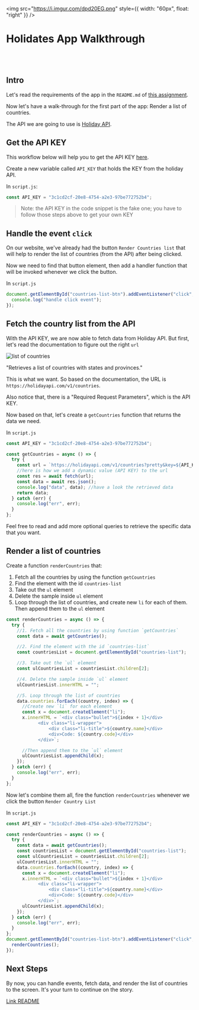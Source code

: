 <img
  src="https://i.imgur.com/dpd20EG.png"
  style={{ width: "60px", float: "right" }}
/>

# Holidates App Walkthrough

<br />
<br />

## Intro

Let's read the requirements of the app in the `README.md` of <a href="https://codesandbox.io/s/holidates-m5ryd" target="_blank">this assignment</a>.

Now let's have a walk-through for the first part of the app: Render a list of countries.

The API we are going to use is <a href="https://holidayapi.com/" target="_blank">Holiday API</a>.

## Get the API KEY

This workflow below will help you to get the API KEY <a href="https://scribehow.com/shared/Holidayapi_Workflow___pESClYFSimE_s3wy4DfgQ" target="_blank">here</a>.

Create a new variable called `API_KEY` that holds the KEY from the holiday API.

In `script.js`:

```js
const API_KEY = "3c1cd2cf-20e8-4754-a2e3-97be772752b4";
```

> Note: the API KEY in the code snippet is the fake one; you have to follow those steps above to get your own KEY

## Handle the event `click`

On our website, we've already had the button `Render Countries list` that will help to render the list of countries (from the API) after being clicked.

Now we need to find that button element, then add a handler function that will be invoked whenever we click the button.

In `script.js`

```javascript
document.getElementById("countries-list-btn").addEventListener("click", () => {
  console.log("handle click event");
});
```

## Fetch the country list from the API

With the API KEY, we are now able to fetch data from Holiday API. But first, let's read the documentation to figure out the right `url`

![list of countries](../../assets/wv/m13/holidates-0.png)

"Retrieves a list of countries with states and provinces."

This is what we want. So based on the documentation, the URL is `https://holidayapi.com/v1/countries`.

Also notice that, there is a "Required Request Parameters", which is the API KEY.

Now based on that, let's create a `getCountries` function that returns the data we need.

In `script.js`

```javascript
const API_KEY = "3c1cd2cf-20e8-4754-a2e3-97be772752b4";

const getCountries = async () => {
  try {
    const url = `https://holidayapi.com/v1/countries?pretty&key=${API_KEY}`;
    //here is how we add a dynamic value (API KEY) to the url
    const res = await fetch(url);
    const data = await res.json();
    console.log("data", data); //have a look the retrieved data
    return data;
  } catch (err) {
    console.log("err", err);
  }
};
```

Feel free to read and add more optional queries to retrieve the specific data that you want.

## Render a list of countries

Create a function `renderCountries` that:

1. Fetch all the countries by using the function `getCountries`
2. Find the element with the id `countries-list`
3. Take out the `ul` element
4. Delete the sample inside `ul` element
5. Loop through the list of countries, and create new `li` for each of them. Then append them to the `ul` element

```javascript
const renderCountries = async () => {
  try {
    //1. Fetch all the countries by using function `getCountries`
    const data = await getCountries();

    //2. Find the element with the id `countries-list`
    const countriesList = document.getElementById("countries-list");

    //3. Take out the `ul` element
    const ulCountriesList = countriesList.children[2];

    //4. Delete the sample inside `ul` element
    ulCountriesList.innerHTML = "";

    //5. Loop through the list of countries
    data.countries.forEach((country, index) => {
      //Create new `li` for each element
      const x = document.createElement("li");
      x.innerHTML = `<div class="bullet">${index + 1}</div>
            <div class="li-wrapper">
                <div class="li-title">${country.name}</div>
                <div>Code: ${country.code}</div>
            </div>`;

      //Then append them to the `ul` element
      ulCountriesList.appendChild(x);
    });
  } catch (err) {
    console.log("err", err);
  }
};
```

Now let's combine them all, fire the function `renderCountries` whenever we click the button `Render Country List`

In `script.js`

```javascript
const API_KEY = "3c1cd2cf-20e8-4754-a2e3-97be772752b4";

const renderCountries = async () => {
  try {
    const data = await getCountries();
    const countriesList = document.getElementById("countries-list");
    const ulCountriesList = countriesList.children[2];
    ulCountriesList.innerHTML = "";
    data.countries.forEach((country, index) => {
      const x = document.createElement("li");
      x.innerHTML = `<div class="bullet">${index + 1}</div>
            <div class="li-wrapper">
                <div class="li-title">${country.name}</div>
                <div>Code: ${country.code}</div>
            </div>`;
      ulCountriesList.appendChild(x);
    });
  } catch (err) {
    console.log("err", err);
  }
};
document.getElementById("countries-list-btn").addEventListener("click", () => {
  renderCountries();
});
```

## Next Steps

By now, you can handle events, fetch data, and render the list of countries to the screen. It's your turn to continue on the story.

<a href="https://codesandbox.io/s/holidates-m5ryd" target="_blank">Link README</a>

<br />
<br />
<br />
